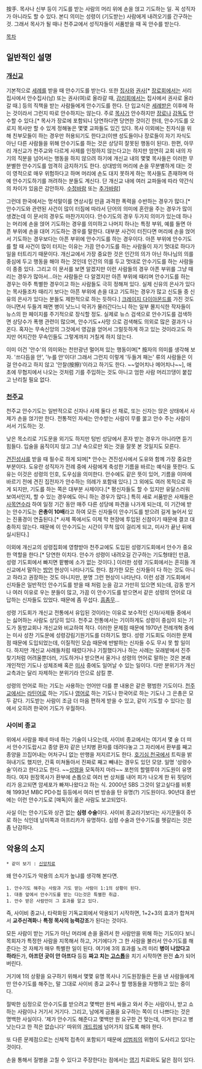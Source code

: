 按手. 목사나 신부 등이 기도를 받는 사람의 머리 위에 손을 얹고 기도하는 일. 꼭 성직자가 아니라도 할 수 있다. 본디 의미는 성령이 (기도받는) 사람에게 내려오기를 간구하는 것. 그래서 목사가 될 때나 천주교에서 성직자들이 서품받을 때 꼭 안수를 받는다.

[[목차]]
== 일반적인 설명 ==
=== [[개신교]] ===
기본적으로 [[세례]]를 받을 때 안수기도를 받는다. 또한 [[집사]]와 [[권사]][* [[장로회]]에서는 서리집사에서 안수집사(남) 또는 권사(여)로 올라갈 때, [[감리회]]에서는 집사에서 권사로 올라갈 때.] 등의 직책을 받는 사람들에게 안수기도를 한다. 단 입교식은 [[세례]]받은 이후에 하는 것이라서 그런지 따로 안수하지는 않는다. 주로 [[목사]]가 안수하지만 [[장로]]나 [[감독]]도 안수할 수 있다.[* 목사가 장로에 포함되니 당연하다면 당연한 것이긴 한데, 안수기도를 오로지 목사만 할 수 있게 정해놓은 몇몇 교파들도 있긴 있다. 목사 이외에는 친자식을 위해 친부모들이 하는 경우만 허용되기도 한다고(이땐 성도들이나 장로들이 자기 자식도 아닌 다른 사람들을 위해 안수기도를 하는 것은 상당히 잘못된 행동이 된다). 한편, 아무리 개신교가 천주교와 다르게 사제를 인정하지 않는다고는 하지만 엄연히 교회 내의 자기의 직분을 넘어서는 행동을 하지 않으려 하기에 개신교 내의 몇몇 목사들은 이러한 무분별한 안수기도를 엄격히 금지하기도 한다. 상대방의 머리에 손을 무분별하게 대는 것이 영적으로 매우 위험하다고 하며 머리에 손도 대지 못하게 하는 목사들도 존재하며 아예 안수기도하기를 꺼려하는 분들도 계신다. 단 개신교 내에 여러 교파들에 따라 약간식의 차이가 있음은 감안하자. [[수정바람]] 또는 [[추가바람]]]

그런데 한국에서는 멍석말이를 연상시킬 만큼 과격한 폭력을 수반하는 경우가 많다.[* 안수기도와 관련된 사건이 많이 터짐에 따라서 단어의 의미에 혼란을 주는 경우가 많이 생겼는데 이 문서의 경우도 마찬가지이다. 안수기도의 경우 두가지 의미가 있는데 하나는 머리에 손을 얹어 기도하는 경우를 의미하고 나머지 하나는 특정 부위, 예를 들면 아픈 부위에 손을 대어 기도하는 경우를 말한다. 대부분 사건이 터진다면 머리에 손을 얹어서 기도하는 경우보다는 아픈 부위에 안수기도를 하는 경우이다. 아픈 부위에 안수기도를 할 때 사건이 많이 터지는 이유는 가끔 안수기도를 하는 사람들이 자기 멋대로 하다가 일을 터트리기 때문이다. 개신교에서 가장 중요한 것은 인간의 의가 아닌 하나님의 의를 중심에 두고 행동을 해야 하는 것인데 인간의 의를 두고 멋대로 안수기도를 하는 사람들이 종종 있다. 그리고 이 문서를 보면 알겠지만 이런 사람들의 경우 아픈 부위를 그냥 때리는 경우가 많아서...아는 사람들은 다 알겠지만 아픈 부위에 때리며 안수기도를 하는 경우는 아주 특별한 경우이고 하는 사람들도 극히 정해져 있다. 실제 신유의 은사가 있다는 목사들조차 때리기 보다는 아픈 부위에 손을 대고 기도하는 경우가 많고 신도들 중 신유의 은사가 있다는 분들도 제한적으로 하는 듯하다.] [[크레이지 다이아몬드]]를 가진 것도 아니면서 두들겨 패면 병이 낫느니 악귀가 물러간다느니 하는 일부 몰지식한 작자들이 뉴스의 한 페이지를 주기적으로 장식할 정도. 실제로 뉴스 검색으로 안수기도를 검색하면 상당수가 폭행 관련이 많으며, 안수기도+사망 으로 검색해도 의외로 많은 결과가 나온다. 혹자는 무속신앙의 그것에서 영감을 얻어서 그럴듯하게 하고 있는 것이라고도 하지만 어지간한 무속인들도 그렇게까지 거칠게 하지 않는다.

이미 이건 '안수'의 의미와는 천만광년 멀어져 있는 행동이며[* 按자의 의미를 생각해 보자. '쓰다듬을 안', '누를 안'이다! 그래서 그런지 이렇게 '두들겨 패는' 류의 사람들은 이걸 안수라고 하지 않고 '안찰(按擦)'이라고 하기도 한다. ~~엎어치나 메어치나~~], 애초에 무협지에서 나오는 것처럼 기를 주입하는 것도 아니고 엄한 사람 머리끄댕이 붙잡고 난리칠 필요 없다.
=== [[천주교]] ===
천주교 안수기도는 일반적으로 신자나 사제 둘다 선 채로, 또는 신자는 앉은 상태에서 사제가 손을 얹기만 한다. 전통적인 자세는 안수받는 사람이 무릎 꿇고 안수 주는 사람이 서서 기도하는 것.

낮은 목소리로 기도문을 외기도 하지만 텅빈 성당에서 혼자 받는 경우가 아니라면 듣기 힘들다. 입술을 움직이지 않고 그냥 속으로만 외는 것을 잘못 본 것일지도 모른다.

[[견진성사]]를 받을 때 필수로 하게 되며[*  안수는 견진성사에서 도유와 함께 가장 중요한 부분이다. 도유란 성직자가 전례 중에 사람에게 축성한 기름을 바르는 예식을 뜻한다. 도유는 이것은 성령의 인호, 도우심을 의미한다. 안수에도 같은 뜻이 있어, 기름을 이마에 바르기 전에 견진 집전자가 안수하는 의례가 포함돼 있다.] 그 외에도 여러 목적으로 하게 되지만, 기도를 하는 쪽은 대부분 사제이다.[* 평신자들도 할 수 있지만 유달스러워 보여서인지, 할 수 있는 경우에도 아니 하는 경우가 많다.] 특히 새로 서품받은 사제들은 [[사목연수]]라 하여 일정 기간 동안 매주 다른 성당에 파견을 나가게 되는데, 이 기간에 받는 안수기도는 '''은총이 10배'''라고 하여 모든 신자들이 안수기도를 받으려 길게 늘어서 있는 진풍경이 연출된다.[* 사제 쪽에서도 이제 막 현장에 투입된 신참이기 때문에 결코 대충하지 않는다. 때문에 이 안수기도는 시간이 무척 많이 걸리게 되고, 미사가 끝난 뒤에 실시된다.]

이외에 개신교의 성령집회에 영향받아 천주교에도 도입된 성령기도회에서 안수가 중요한 역할을 한다.[* 당연한 이치다. 안수가 성령이 내려오길 간구하는 기도형태인 만큼, 성령 기도회에서 빠지면 팥빵에 소가 없는 것이다.] 이러한 성령 기도회에서는 흔히들 개신교에서 말하는 [[방언]] 현상이 나타나기도 한다. 참가한 모든 신자들이 다 하는 것도 아니고 하라고 권장하는 것도 아니지만, 분명 그런 현상이 나타난다. 이런 성경 기도회에서 신자들은 일반적인 안수기도를 받을 때 처럼 눈을 감고 가만히 있으면 되는데, 감동 받거나 여러 이유로 우는 분들이 많고, 가끔 이 안수기도를 받으면서 같은 성령의 언어로 대답하는 신자들도 있었다. 때문에 좀 무섭다. [[흠좀무]]...

성령 기도회가 개신교 전통에서 유입된 것이라는 이유로 보수적인 신자/사제들 중에서는 싫어하는 사람도 상당히 있다. 천주교 전통에서는 기이하게도 성령이 중심이 되는 기도가 동방교회나 개신교와 비교하여 적다. 이러한 문제점 때문에 1970년 전례개혁 중에는 미사 성찬 기도문에 성령강림기원기도를 더하기도 했다. 성령 기도회도 이러한 문제점 때문에 도입되었는데, 이질적인 모습 때문에 반발하는 신자들 수도 무시 못 할 일이다. 하지만 개신교 사례들처럼 때렸다거나 기절했다거나 하는 사례는 모래밭에서 진주 찾기처럼 어려울뿐더러, 기도하거나 받으면서 울거나 성령의 언어로 말하는 것은 본래 개인적인 기도나 성체조배 혹은 [[미사]] 중에도 일어날 수 있는 일이다. 다만 분위기가 개신교측과는 달리 자제하는 분위기라 안으로 삼킬 뿐.

성령의 언어로 하는 기도는 사용하는 언어만 다를 뿐 내용은 같은 평범한 기도이다. [[천주교]]에서는 [[라틴어]]로 하는 기도나 [[영어]]로 하는 기도나 한국어로 하는 기도나 그 은총은 모두 같다. 기도받는 사람이 조금 더 마음 편하게 받을 수 있고, 같이 기도할 수 있다는 점에서 오히려 한국어 기도가 우월하다.

=== 사이비 종교 ===
위에서 사람을 패네 마네 하는 기술이 나오는데, 사이비 종교에서는 여기서 몇 술 더 떠서 안수기도랍시고 종양 환자 같은 난치병 환자를 데려다놓고 그 자리에서 환부를 째고 종양을 끄집어내는 어처구니 없는 만행을 저지르기도 한다. [[호기심 천국]]에서 트릭을 밝혀내기도 했지만, 간혹 미쳐돌아서 진짜로 째고 빼내는 경우도 있던 모양. 일명 '성령수술'이라고 한다고도 한다. ~~[[성령]]을 모독하지 마라~~ 포천의 할렐루야 기도원이 유명하다. 여자 원장목사가 환부에 손톱으로 여러 번 상처를 내어 피가 나오게 한 뒤 핏덩어리가 응고되면 암세포가 빠져나왔다고 하는 식. 2000년 SBS 그것이 알고싶다를 비롯해 1993년 MBC PD수첩 등등에서 여러 번 방송을 탄 유명(?) 기도원이다. 90년대 중반에는 이런 안수기도로 [매독]이 옮은 사람도 보고되었다.

사실 이는 안수기도와 상관 없는 '''심령 수술'''이다. 사이비 종교라기보다는 사기꾼들이 주로 하는 식인데 남미쪽과 아프리카가 유명하다. 심령 수술과 안수기도를 헷갈리는 것은 좀 난감하다.

== 악용의 소지 ==
 * 같이 보기 : [[신앙치료]]

왜 안수기도가 악용의 소지가 높냐를 생각해 본다면.

 1. 안수기도 해주는 사람과 기도 받는 사람이 1:1의 상황이 된다.
 1. 대중 앞에서 안수기도를 받는 다는것은 특별한 취급.
 1. 안수 받은 사람만이 그 효과를 알고 있다.

즉, 사이비 종교나, 타락화된 기독교회에서 악용되기 시작하면, 1+2+3의 효과가 합쳐져서 '''교주신격화'''나 '''특정 목사의 능력강조'''가 된다는 것이다.

모든 사람이 받는 기도가 아닌 머리에 손을 올려서 한 사람만을 위해 하는 기도이다 보니 목회자가 특정한 사람을 지목해서 하고, 거기에다가 그 한 사람을 불러서 안수기도를 해준다는 것 자체가 매우 특별한 일이 된다. 여기에 3의 효과를 노려 미리 '''병이 나았다고 하라'''든가, '''아프던 곳이 안 아프다''' 등등 '''짜고 치는 [[고스톱]]'''을 치기 시작하면 완전 '''쇼'''가 되어 버린다.

거기에 1의 상황을 요구하기 위해서 몇몇 유명 목사나 기도원장들은 돈을 낸 사람들에게만 안수기도를 해주는, 말 그대로 사이비 종교 교주나 할 행동들을 자행하고 있는 중이다.

절박한 심정으로 안수기도를 받으려고 몇백만 원씩 싸들고 와서 주는 사람이나, 받고 쇼하는 사람이나 거기서 거기다. 그리고, 남에게 금품을 요구하는 쪽이 더 나쁘다는 것은 명백한 사실이다. '제가 안수기도 해준다고 몇백만 원 요구한 건 맞는데, 이거 한다고 병 낫는다고 한 적은 없습니다' 따위의 [[개드립]]에 넘어가지 않도록 해야 한다.

또 다른 문제점으로는 신체적 접촉이 포함되기 때문에 [[성범죄]]의 위협이 도사리고 있다는 것이다.

손을 통해서 질병을 고칠 수 있다고 주장한다는 점에서는 [[영기]] 치료와도 닮은 점이 있다.

